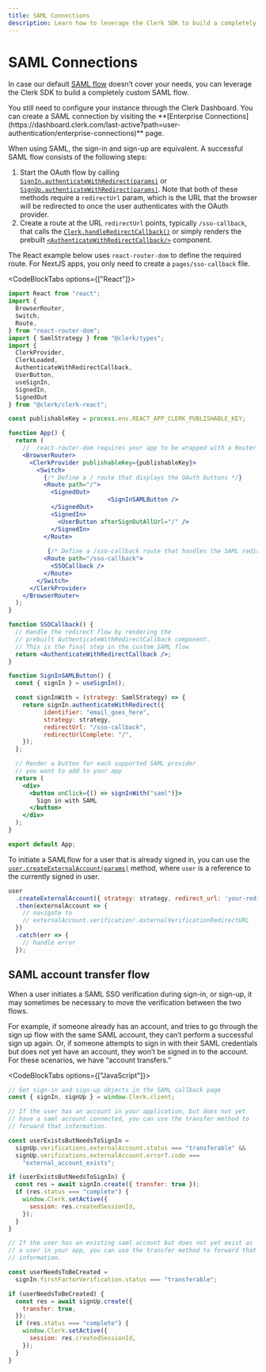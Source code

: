 ```yaml
---
title: SAML Connections
description: Learn how to leverage the Clerk SDK to build a completely custom SAML flow.
---
```


# SAML Connections

In case our default [SAML flow](/docs/authentication/saml-at-clerk) doesn’t cover your needs, you can leverage the Clerk SDK to build a completely custom SAML flow.

<Callout type="info">
  You still need to configure your instance through the Clerk Dashboard. You can create a SAML connection by visiting the **[Enterprise Connections](https://dashboard.clerk.com/last-active?path=user-authentication/enterprise-connections)** page.
</Callout>

When using SAML, the sign-in and sign-up are equivalent. A successful SAML flow consists of the following steps:

1. Start the OAuth flow by calling [`SignIn.authenticateWithRedirect(params)`](/docs/references/javascript/sign-in/authenticate-with#authenticate-with-redirect) or [`SignUp.authenticateWithRedirect(params)`](/docs/references/javascript/sign-up/authenticate-with#authenticate-with-redirect). Note that both of these methods require a `redirectUrl` param, which is the URL that the browser will be redirected to once the user authenticates with the OAuth provider.
2. Create a route at the URL `redirectUrl` points, typically `/sso-callback`, that calls the [`Clerk.handleRedirectCallback()`](/docs/references/javascript/clerk/handle-navigation#handle-redirect-callback) or simply renders the prebuilt [`<AuthenticateWithRedirectCallback/>`](/docs/components/control/authenticate-with-callback) component.

The React example below uses `react-router-dom` to define the required route. For NextJS apps, you only need to create a `pages/sso-callback` file.

<CodeBlockTabs options={["React"]}>
```jsx
import React from "react";
import {
  BrowserRouter,
  Switch,
  Route,
} from "react-router-dom";
import { SamlStrategy } from "@clerk/types";
import {
  ClerkProvider,
  ClerkLoaded,
  AuthenticateWithRedirectCallback,
  UserButton,
  useSignIn,
  SignedIn,
  SignedOut
} from "@clerk/clerk-react";

const publishableKey = process.env.REACT_APP_CLERK_PUBLISHABLE_KEY;

function App() {
  return (
    //  react-router-dom requires your app to be wrapped with a Router
    <BrowserRouter>
      <ClerkProvider publishableKey={publishableKey}>
        <Switch>
          {/* Define a / route that displays the OAuth buttons */}
          <Route path="/">
            <SignedOut>
							<SignInSAMLButton />
            </SignedOut>
            <SignedIn>
              <UserButton afterSignOutAllUrl="/" />
            </SignedIn>
          </Route>
         
           {/* Define a /sso-callback route that handles the SAML redirect flow from the IdP */}
          <Route path="/sso-callback">
            <SSOCallback />
          </Route>
        </Switch>
      </ClerkProvider>
    </BrowserRouter>
  );
}

function SSOCallback() {
  // Handle the redirect flow by rendering the
  // prebuilt AuthenticateWithRedirectCallback component.
  // This is the final step in the custom SAML flow
  return <AuthenticateWithRedirectCallback />;
}

function SignInSAMLButton() {
  const { signIn } = useSignIn();

  const signInWith = (strategy: SamlStrategy) => {
    return signIn.authenticateWithRedirect({
		  identifier: "email_goes_here",
		  strategy: strategy,
		  redirectUrl: "/sso-callback",
		  redirectUrlComplete: "/",
    });
  };

  // Render a button for each supported SAML provider
  // you want to add to your app
  return (
    <div>
      <button onClick={() => signInWith("saml")}>
        Sign in with SAML
      </button>
    </div>
  );
}

export default App;
```
</CodeBlockTabs>

To initiate a SAMLflow for a user that is already signed in, you can use the [`user.createExternalAccount(params)`](/docs/references/javascript/user/create-metadata#create-external-account) method, where `user` is a reference to the currently signed in user.

```jsx
user
  .createExternalAccount({ strategy: strategy, redirect_url: 'your-redirect-url' })
  .then(externalAccount => {
    // navigate to
    // externalAccount.verification!.externalVerificationRedirectURL
  })
  .catch(err => {
    // handle error
  });
```

## SAML account transfer flow

When a user initiates a SAML SSO verification during sign-in, or sign-up, it may sometimes be necessary to move the verification between the two flows.

For example, if someone already has an account, and tries to go through the sign up flow with the same SAML account, they can’t perform a successful sign up again. Or, if someone attempts to sign in with their SAML credentials but does not yet have an account, they won’t be signed in to the account. For these scenarios, we have “account transfers.”

<CodeBlockTabs options={["JavaScript"]}>
```js
// Get sign-in and sign-up objects in the SAML callback page
const { signIn, signUp } = window.Clerk.client;

// If the user has an account in your application, but does not yet 
// have a saml account connected, you can use the transfer method to 
// forward that information.

const userExistsButNeedsToSignIn =
  signUp.verifications.externalAccount.status === "transferable" &&
  signUp.verifications.externalAccount.error?.code ===
    "external_account_exists";

if (userExistsButNeedsToSignIn) {
  const res = await signIn.create({ transfer: true });
  if (res.status === "complete") {
    window.Clerk.setActive({
      session: res.createdSessionId,
    });
  }
}

// If the user has an existing saml account but does not yet exist as 
// a user in your app, you can use the transfer method to forward that 
// information.

const userNeedsToBeCreated =
  signIn.firstFactorVerification.status === "transferable";

if (userNeedsToBeCreated) {
  const res = await signUp.create({
    transfer: true,
  });
  if (res.status === "complete") {
    window.Clerk.setActive({
      session: res.createdSessionId,
    });
  }
}
```
</CodeBlockTabs>